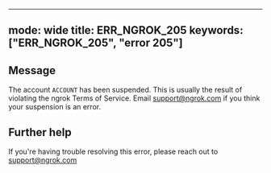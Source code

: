 
---
mode: wide
title: ERR_NGROK_205
keywords: ["ERR_NGROK_205", "error 205"]
---

## Message
The account `ACCOUNT` has been suspended. This is usually the result of violating the ngrok Terms of Service. Email support@ngrok.com if you think your suspension is an error.




## Further help
If you're having trouble resolving this error, please reach out to [support@ngrok.com](mailto:support@ngrok.com?subject=Help%20with%20ERR_NGROK_205)

